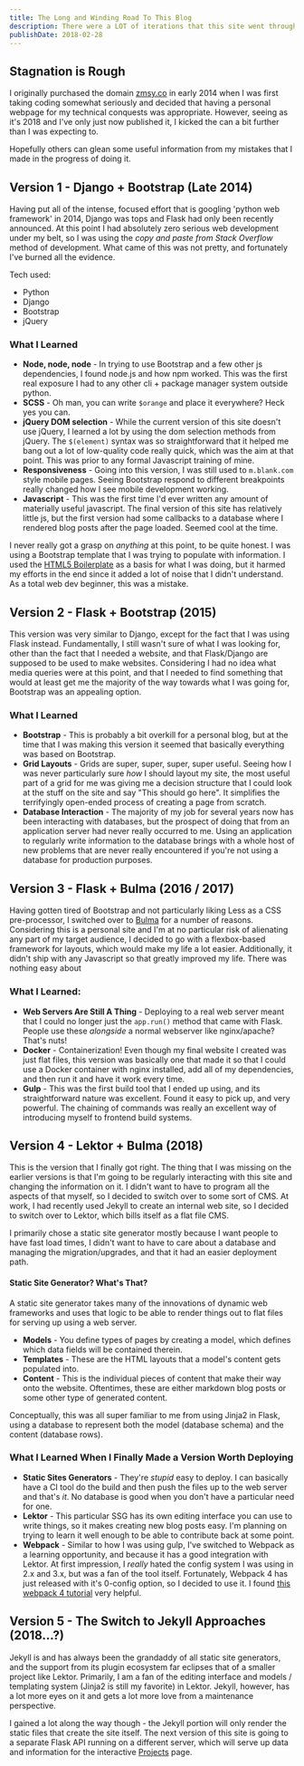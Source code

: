 ```yaml
---
title: The Long and Winding Road To This Blog
description: There were a LOT of iterations that this site went through prior to making the first published version in early spring 2018. Making a personal site isn't always as straightforward as it may sound.
publishDate: 2018-02-28
---
```


## Stagnation is Rough

I originally purchased the domain [zmsy.co](/) in early 2014 when I was first taking coding somewhat seriously and decided that having a personal webpage for my technical conquests was appropriate. However, seeing as it's 2018 and I've only just now published it, I kicked the can a bit further than I was expecting to.

Hopefully others can glean some useful information from my mistakes that I made in the progress of doing it.

## Version 1 - Django + Bootstrap (Late 2014)

Having put all of the intense, focused effort that is googling 'python web framework' in 2014, Django was tops and Flask had only been recently announced. At this point I had absolutely zero serious web development under my belt, so I was using the _copy and paste from Stack Overflow_ method of development. What came of this was not pretty, and fortunately I've burned all the evidence.

Tech used:

- Python
- Django
- Bootstrap
- jQuery

### What I Learned

- **Node, node, node** - In trying to use Bootstrap and a few other js dependencies, I found node.js and how npm worked. This was the first real exposure I had to any other cli + package manager system outside python.
- **SCSS** - Oh man, you can write `$orange` and place it everywhere? Heck yes you can.
- **jQuery DOM selection** - While the current version of this site doesn't use jQuery, I learned a lot by using the dom selection methods from jQuery. The `$(element)` syntax was so straightforward that it helped me bang out a lot of low-quality code really quick, which was the aim at that point. This was prior to any formal Javascript training of mine.
- **Responsiveness** - Going into this version, I was still used to `m.blank.com` style mobile pages. Seeing Bootstrap respond to different breakpoints really changed how I see mobile development working.
- **Javascript** - This was the first time I'd ever written any amount of materially useful javascript. The final version of this site has relatively little js, but the first version had some callbacks to a database where I rendered blog posts after the page loaded. Seemed cool at the time.

I never really got a grasp on _anything_ at this point, to be quite honest. I was using a Bootstrap template that I was trying to populate with information. I used the [HTML5 Boilerplate](https://github.com/h5bp/html5-boilerplate) as a basis for what I was doing, but it harmed my efforts in the end since it added a lot of noise that I didn't understand. As a total web dev beginner, this was a mistake.

## Version 2 - Flask + Bootstrap (2015)

This version was very similar to Django, except for the fact that I was using Flask instead. Fundamentally, I still wasn't sure of what I was looking for, other than the fact that I needed a website, and that Flask/Django are supposed to be used to make websites. Considering I had no idea what media queries were at this point, and that I needed to find something that would at least get me the majority of the way towards what I was going for, Bootstrap was an appealing option.

### What I Learned

- **Bootstrap** - This is probably a bit overkill for a personal blog, but at the time that I was making this version it seemed that basically everything was based on Bootstrap.
- **Grid Layouts** - Grids are super, super, super, super useful. Seeing how I was never particularly sure _how_ I should layout my site, the most useful part of a grid for me was giving me a decision structure that I could look at the stuff on the site and say "This should go here". It simplifies the terrifyingly open-ended process of creating a page from scratch.
- **Database Interaction** - The majority of my job for several years now has been interacting with databases, but the prospect of doing that from an application server had never really occurred to me. Using an application to regularly write information to the database brings with a whole host of new problems that are never really encountered if you're not using a database for production purposes.

## Version 3 - Flask + Bulma (2016 / 2017)

Having gotten tired of Bootstrap and not particularly liking Less as a CSS pre-processor, I switched over to [Bulma](https://bulma.io/) for a number of reasons. Considering this is a personal site and I'm at no particular risk of alienating any part of my target audience, I decided to go with a flexbox-based framework for layouts, which would make my life a lot easier. Additionally, it didn't ship with any Javascript so that greatly improved my life. There was nothing easy about

### What I Learned:

- **Web Servers Are Still A Thing** - Deploying to a real web server meant that I could no longer just the `app.run()` method that came with Flask. People use these _alongside_ a normal webserver like nginx/apache? That's nuts!
- **Docker** - Containerization! Even though my final website I created was just flat files, this version was basically one that made it so that I could use a Docker container with nginx installed, add all of my dependencies, and then run it and have it work every time.
- **Gulp** - This was the first build tool that I ended up using, and its straightforward nature was excellent. Found it easy to pick up, and very powerful. The chaining of commands was really an excellent way of introducing myself to frontend build systems.

## Version 4 - Lektor + Bulma (2018)

This is the version that I finally got right. The thing that I was missing on the earlier versions is that I'm going to be regularly interacting with this site and changing the information on it. I didn't want to have to program all the aspects of that myself, so I decided to switch over to some sort of CMS. At work, I had recently used Jekyll to create an internal web site, so I decided to switch over to Lektor, which bills itself as a flat file CMS.

I primarily chose a static site generator mostly because I want people to have fast load times, I didn't want to have to care about a database and managing the migration/upgrades, and that it had an easier deployment path.

#### Static Site Generator? What's That?

A static site generator takes many of the innovations of dynamic web frameworks and uses that logic to be able to render things out to flat files for serving up using a web server.

- **Models** - You define types of pages by creating a model, which defines which data fields will be contained therein.
- **Templates** - These are the HTML layouts that a model's content gets populated into.
- **Content** - This is the individual pieces of content that make their way onto the website. Oftentimes, these are either markdown blog posts or some other type of generated content.

Conceptually, this was all super familiar to me from using Jinja2 in Flask, using a database to represent both the model (database schema) and the content (database rows).

### What I Learned When I Finally Made a Version Worth Deploying

- **Static Sites Generators** - They're _stupid_ easy to deploy. I can basically have a CI tool do the build and then push the files up to the web server and that's _it_. No database is good when you don't have a particular need for one.
- **Lektor** - This particular SSG has its own editing interface you can use to write things, so it makes creating new blog posts easy. I'm planning on trying to learn it well enough to be able to contribute back at some point.
- **Webpack** - Similar to how I was using gulp, I've switched to Webpack as a learning opportunity, and because it has a good integration with Lektor. At first impression, I _really_ hated the config system I was using in 2.x and 3.x, but was a fan of the tool itself. Fortunately, Webpack 4 has just released with it's 0-config option, so I decided to use it. I found [this webpack 4 tutorial](https://www.valentinog.com/blog/webpack-4-tutorial/) very helpful.

## Version 5 - The Switch to Jekyll Approaches (2018...?)

Jekyll is and has always been the grandaddy of all static site generators, and the support from its plugin ecosystem far eclipses that of a smaller project like Lektor. Primarily, I am a fan of the editing interface and models / templating system (Jinja2 is still my favorite) in Lektor. Jekyll, however, has a lot more eyes on it and gets a lot more love from a maintenance perspective.

I gained a lot along the way though - the Jekyll portion will only render the static files that create the site itself. The next version of this site is going to a separate Flask API running on a different server, which will serve up data and information for the interactive [Projects](/recipes) page.
